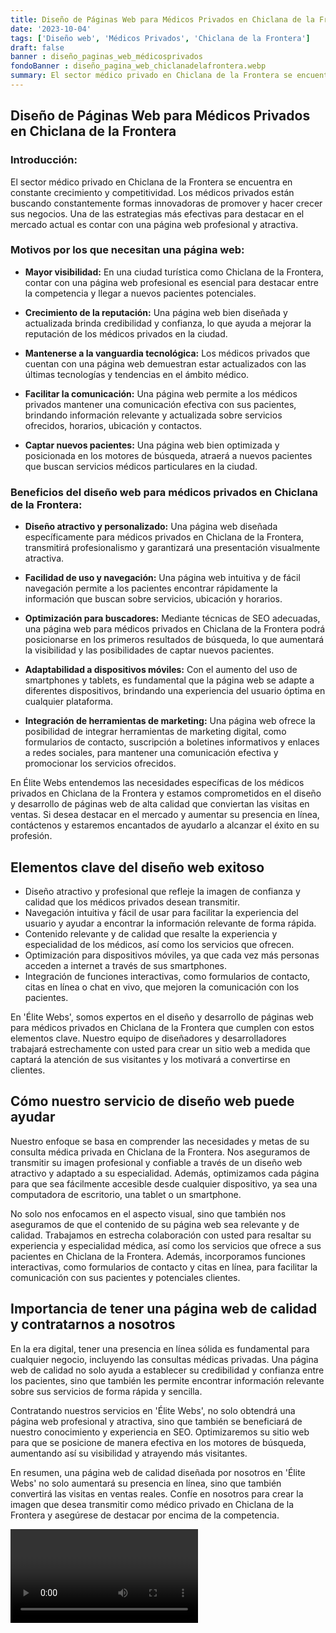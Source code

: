```yaml
---
title: Diseño de Páginas Web para Médicos Privados en Chiclana de la Frontera
date: '2023-10-04'
tags: ['Diseño web', 'Médicos Privados', 'Chiclana de la Frontera']
draft: false
banner : diseño_paginas_web_médicosprivados
fondoBanner : diseño_pagina_web_chiclanadelafrontera.webp
summary: El sector médico privado en Chiclana de la Frontera se encuentra en constante crecimiento y competitividad. Los médicos privados están buscando constantemente formas innovadoras de promover y hacer crecer sus negocios. Una de las estrategias más efectivas para destacar en el mercado actual es contar con una página web profesional y atractiva. 
---
```


## Diseño de Páginas Web para Médicos Privados en Chiclana de la Frontera

### Introducción:

El sector médico privado en Chiclana de la Frontera se encuentra en constante crecimiento y competitividad. Los médicos privados están buscando constantemente formas innovadoras de promover y hacer crecer sus negocios. Una de las estrategias más efectivas para destacar en el mercado actual es contar con una página web profesional y atractiva. 

### Motivos por los que necesitan una página web:

- **Mayor visibilidad:** En una ciudad turística como Chiclana de la Frontera, contar con una página web profesional es esencial para destacar entre la competencia y llegar a nuevos pacientes potenciales.

- **Crecimiento de la reputación:** Una página web bien diseñada y actualizada brinda credibilidad y confianza, lo que ayuda a mejorar la reputación de los médicos privados en la ciudad.

- **Mantenerse a la vanguardia tecnológica:** Los médicos privados que cuentan con una página web demuestran estar actualizados con las últimas tecnologías y tendencias en el ámbito médico.

- **Facilitar la comunicación:** Una página web permite a los médicos privados mantener una comunicación efectiva con sus pacientes, brindando información relevante y actualizada sobre servicios ofrecidos, horarios, ubicación y contactos.

- **Captar nuevos pacientes:** Una página web bien optimizada y posicionada en los motores de búsqueda, atraerá a nuevos pacientes que buscan servicios médicos particulares en la ciudad.

### Beneficios del diseño web para médicos privados en Chiclana de la Frontera:

- **Diseño atractivo y personalizado:** Una página web diseñada específicamente para médicos privados en Chiclana de la Frontera, transmitirá profesionalismo y garantizará una presentación visualmente atractiva.

- **Facilidad de uso y navegación:** Una página web intuitiva y de fácil navegación permite a los pacientes encontrar rápidamente la información que buscan sobre servicios, ubicación y horarios.

- **Optimización para buscadores:** Mediante técnicas de SEO adecuadas, una página web para médicos privados en Chiclana de la Frontera podrá posicionarse en los primeros resultados de búsqueda, lo que aumentará la visibilidad y las posibilidades de captar nuevos pacientes.

- **Adaptabilidad a dispositivos móviles:** Con el aumento del uso de smartphones y tablets, es fundamental que la página web se adapte a diferentes dispositivos, brindando una experiencia del usuario óptima en cualquier plataforma.

- **Integración de herramientas de marketing:** Una página web ofrece la posibilidad de integrar herramientas de marketing digital, como formularios de contacto, suscripción a boletines informativos y enlaces a redes sociales, para mantener una comunicación efectiva y promocionar los servicios ofrecidos.

En Élite Webs entendemos las necesidades específicas de los médicos privados en Chiclana de la Frontera y estamos comprometidos en el diseño y desarrollo de páginas web de alta calidad que conviertan las visitas en ventas. Si desea destacar en el mercado y aumentar su presencia en línea, contáctenos y estaremos encantados de ayudarlo a alcanzar el éxito en su profesión.

<GifSeo />

<Cta />

## Elementos clave del diseño web exitoso

- Diseño atractivo y profesional que refleje la imagen de confianza y calidad que los médicos privados desean transmitir.
- Navegación intuitiva y fácil de usar para facilitar la experiencia del usuario y ayudar a encontrar la información relevante de forma rápida.
- Contenido relevante y de calidad que resalte la experiencia y especialidad de los médicos, así como los servicios que ofrecen.
- Optimización para dispositivos móviles, ya que cada vez más personas acceden a internet a través de sus smartphones.
- Integración de funciones interactivas, como formularios de contacto, citas en línea o chat en vivo, que mejoren la comunicación con los pacientes.

En 'Élite Webs', somos expertos en el diseño y desarrollo de páginas web para médicos privados en Chiclana de la Frontera que cumplen con estos elementos clave. Nuestro equipo de diseñadores y desarrolladores trabajará estrechamente con usted para crear un sitio web a medida que captará la atención de sus visitantes y los motivará a convertirse en clientes.

## Cómo nuestro servicio de diseño web puede ayudar

Nuestro enfoque se basa en comprender las necesidades y metas de su consulta médica privada en Chiclana de la Frontera. Nos aseguramos de transmitir su imagen profesional y confiable a través de un diseño web atractivo y adaptado a su especialidad. Además, optimizamos cada página para que sea fácilmente accesible desde cualquier dispositivo, ya sea una computadora de escritorio, una tablet o un smartphone.

No solo nos enfocamos en el aspecto visual, sino que también nos aseguramos de que el contenido de su página web sea relevante y de calidad. Trabajamos en estrecha colaboración con usted para resaltar su experiencia y especialidad médica, así como los servicios que ofrece a sus pacientes en Chiclana de la Frontera. Además, incorporamos funciones interactivas, como formularios de contacto y citas en línea, para facilitar la comunicación con sus pacientes y potenciales clientes.

## Importancia de tener una página web de calidad y contratarnos a nosotros

En la era digital, tener una presencia en línea sólida es fundamental para cualquier negocio, incluyendo las consultas médicas privadas. Una página web de calidad no solo ayuda a establecer su credibilidad y confianza entre los pacientes, sino que también les permite encontrar información relevante sobre sus servicios de forma rápida y sencilla.

Contratando nuestros servicios en 'Élite Webs', no solo obtendrá una página web profesional y atractiva, sino que también se beneficiará de nuestro conocimiento y experiencia en SEO. Optimizaremos su sitio web para que se posicione de manera efectiva en los motores de búsqueda, aumentando así su visibilidad y atrayendo más visitantes.

En resumen, una página web de calidad diseñada por nosotros en 'Élite Webs' no solo aumentará su presencia en línea, sino que también convertirá las visitas en ventas reales. Confíe en nosotros para crear la imagen que desea transmitir como médico privado en Chiclana de la Frontera y asegúrese de destacar por encima de la competencia.

<Video />

<CtaBot job='Médicos Privados' city='Chiclana de la Frontera'/>

<Gmaps query='Chiclana de la Frontera+españa+maps' />